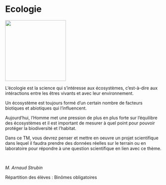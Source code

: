 # Ecologie

::: {.center data-latex=""}
![](images/ecologie.jpeg){height=14em}
:::

L'écologie est la science qui s'intéresse aux écosystèmes,
c'est-à-dire aux intéractions entre les êtres vivants et avec leur
environnement. 

Un écosystème est toujours formé d'un certain nombre de facteurs
biotiques et abiotiques qui l'influencent. 

Aujourd'hui, l'Homme met une pression de plus en plus forte sur
l'équilibre des écosystèmes et il est important de mesurer à quel point
pour pouvoir protéger la biodiversité et l'habitat.

Dans ce TM, vous devrez penser et mettre en oeuvre un projet
scientifique dans lequel il faudra prendre des données réelles sur le
terrain ou en laboratoire pour répondre à une question scientifique en
lien avec ce thème.

 

::: {.signature data-latex=""}
_M. Arnaud Strubin_  
:::
Répartition des élèves : Binômes obligatoires